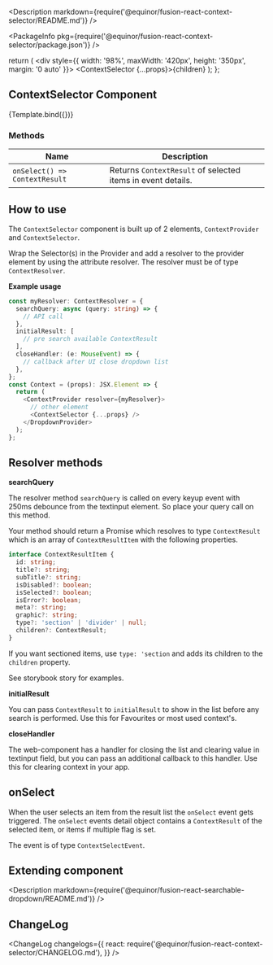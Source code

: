 
<Meta title="Data/ContextSelector" />

<Description markdown={require('@equinor/fusion-react-context-selector/README.md')} />

<ArgsTable of={ContextSelector} />

<PackageInfo pkg={require('@equinor/fusion-react-context-selector/package.json')} />

  return (
    <div style={{ width: '98%', maxWidth: '420px', height: '350px', margin: '0 auto' }}>
      <ContextProvider resolver={_exampleResolver}>
        <ContextSelector {...props}>{children}</ContextSelector>
      </ContextProvider>
    </div>
  );
};

## ContextSelector Component 
<Canvas withSource="closed">
  <Story name="Component" args={{
      placeholder: 'Start to type to search...',
      initialText: 'The initial text result',
      id: 'sdd-test',
      variant: 'page',
      dropdownHeight: '300px',
      onSelect: _handleSelect,
    }}
    argTypes={{
      id: {
        type: 'string',
        description: 'HTML ID for component',
      },
      placeholder: {
        description: 'TextInput placeholder string',
      },
      initialText: {
        type: 'string',
        description: 'First item in dropdown before any search is done',
      },
      variant: {
        type: 'string',
        description: 'The type of Searchabledropdown to render, multiple variants for header or page usage',
        control: 'select',
        options: [
          'page', 'page-outlined', 'page-dense', 'header', 'header-filled'
        ]
      },
      dropdownHeight: {
        description: 'The scroll height for dropdown result list'
      },
      label: {
        type: 'string',
        description: 'Textinput label'
      },
      value: {
        description: 'The selected value do display in TextInput'
      },
      meta: {
        description: 'A fwc-icon name to show AFTER each list item. may also be set per result item.'
      },
      graphic: {
        description: 'A fwc-icon name to show BEFORE each list item. may also be set per result item.'
      },
      multiple: {
        description: 'Flag for selecting multiple items.'
      }
    }}
    >
    {Template.bind({})}
  </Story>
</Canvas>

<ArgsTable story="Component" />

### Methods

| Name     | Description
| -------- | -------------
| `onSelect() => ContextResult`   | Returns `ContextResult` of selected items in event details.


## How to use

The ``ContextSelector`` component is built up of 2 elements, ``ContextProvider`` and ``ContextSelector``.

Wrap the Selector(s) in the Provider and add a resolver to the provider element by using the attribute resolver.
The resolver must be of type ``ContextResolver``.

**Example usage**

```ts
const myResolver: ContextResolver = {
  searchQuery: async (query: string) => {
    // API call
  },
  initialResult: [
    // pre search available ContextResult
  ],
  closeHandler: (e: MouseEvent) => {
    // callback after UI close dropdown list
  },
};
const Context = (props): JSX.Element => {
  return (
    <ContextProvider resolver={myResolver}>
      // other element
      <ContextSelector {...props} />
    </DropdownProvider>
  );
};
```

## Resolver methods

**searchQuery**

The resolver method ``searchQuery`` is called on every keyup event with 250ms debounce from the textinput element. So place your query call on this method.

Your method should return a Promise which resolves to type ``ContextResult`` which is an array of ``ContextResultItem`` with the following properties.

```typescript
interface ContextResultItem {
  id: string;
  title?: string;
  subTitle?: string;
  isDisabled?: boolean;
  isSelected?: boolean;
  isError?: boolean;
  meta?: string;
  graphic?: string;
  type?: 'section' | 'divider' | null;
  children?: ContextResult;
}
```

If you want sectioned items, use ``type: 'section`` and adds its children to the ``children`` property.

See storybook story for examples.

**initialResult**

You can pass ``ContextResult`` to ``initialResult`` to show in the list before any search is performed. Use this for Favourites or most used context's.

**closeHandler**

The web-component has a handler for closing the list and clearing value in textinput field, but you can pass an additional callback to this handler. Use this for clearing context in your app.

## onSelect

When the user selects an item from the result list the ``onSelect`` event gets triggered. The ``onSelect`` events detail object contains a ``ContextResult`` of the selected item, or items if multiple flag is set.

The event is of type ``ContextSelectEvent``.

## Extending component

<Description markdown={require('@equinor/fusion-react-searchable-dropdown/README.md')} />

## ChangeLog

<ChangeLog
  changelogs={{
    react: require('@equinor/fusion-react-context-selector/CHANGELOG.md'),
  }}
/>
